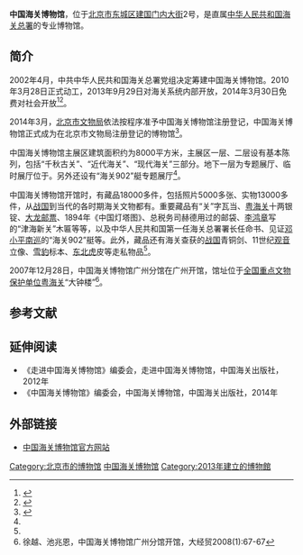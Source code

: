 {{Coord|39.9068755|116.4331284|type:landmark_region:CN-11_source:GoogleMaps|display=title}}
{{Infobox Museum
|name          = 中国海关博物馆
|image         = 中国海关博物馆1.jpg
|imagesize     = 250px
|caption       =
|map_type      =
|map_caption   = 
|latitude      =
|longitude     =
|established   = 
|dissolved     =
|location      = {{CHN}}[[北京市|北京市]][[东城区_(北京市)|东城区]][[建国门内大街|建国门内大街]]2号
|type          = 专业博物馆
|visitors      = 
|director      = 
|curator       = 
|publictransit = 
|website       = {{URL|http://www.customsmuseum.cn}}
}}
'''中国海关博物馆'''，位于[[北京市|北京市]][[东城区_(北京市)|东城区]][[建国门内大街|建国门内大街]]2号，是直属[[中华人民共和国海关总署|中华人民共和国海关总署]]的专业博物馆。

==简介==
2002年4月，中共中华人民共和国海关总署党组决定筹建中国海关博物馆。2010年3月28日正式动工，2013年9月29日对海关系统内部开放，2014年3月30日免费对社会开放<ref name=gb>{{Cite web |url=http://www.customsmuseum.cn/About.aspx?id=9 |title=关博简介，中国海关博物馆，2014-10-21 |accessdate=2015-04-26 |archive-date=2016-03-05 |archive-url=https://web.archive.org/web/20160305035917/http://www.customsmuseum.cn/About.aspx?id=9 |dead-url=no }}</ref><ref>{{cite news |author=杜海涛 |author2=徐晖 |title=中国海关博物馆免费向社会开放 |work=[[人民日报|人民日报]] |date=2014年3月31日 |page=第12版 |url=http://politics.people.com.cn/n/2014/0330/c70731-24775109.html |accessdate=2019年11月11日 |archive-date=2019年11月11日 |archive-url=https://web.archive.org/web/20191111054208/http://politics.people.com.cn/n/2014/0330/c70731-24775109.html |dead-url=no }}</ref>。

2014年3月，[[北京市文物局|北京市文物局]]依法按程序准予中国海关博物馆注册登记，中国海关博物馆正式成为在北京市文物局注册登记的博物馆<ref>{{Cite web |url=http://www.bjww.gov.cn/2014/12-19/1418953279578.html |title=北京市文物局2014年一季度文博事业大事记，北京文博，2014-12-09 |accessdate=2015-04-26 |archive-date=2016-08-01 |archive-url=https://web.archive.org/web/20160801033939/http://bjww.gov.cn/2014/12-19/1418953279578.html |dead-url=no }}</ref>。

中国海关博物馆主展区建筑面积约为8000平方米，主展区一层、二层设有基本陈列，包括“千秋古关”、“近代海关”、“现代海关”三部分。地下一层为专题展厅、临时展厅位于。另外还设有“海关902”艇专题展厅<ref name=gb/>。

中国海关博物馆开馆时，有藏品18000多件，包括照片5000多张、实物13000多件，从[[战国|战国]]到当代的各时期海关文物都有。重要藏品有“关”字瓦当、[[粤海关|粤海关]]十两银锭、[[大龙邮票|大龙邮票]]、1894年《中国灯塔图》、总税务司赫德用过的邮袋、[[李鸿章|李鸿章]]写的“津海新关”木匾等等，以及中华人民共和国第一任海关总署署长任命书、见证[[邓小平南巡|邓小平南巡]]的“海关902”艇等。此外，藏品还有海关查获的[[战国|战国]]青铜剑、11世纪[[观音|观音]]立像、[[雪豹|雪豹]]标本、[[东北虎|东北虎]]皮等走私物品<ref name=gb/>。

2007年12月28日，中国海关博物馆广州分馆在广州开馆，馆址位于[[全国重点文物保护单位|全国重点文物保护单位]][[粤海关|粤海关]]“大钟楼”<ref>徐越、池兆恩，中国海关博物馆广州分馆开馆，大经贸2008(1):67-67</ref>。

==参考文献==
{{commonscat|China Customs Museum}}
{{reflist}}

==延伸阅读==
*《走进中国海关博物馆》编委会，走进中国海关博物馆，中国海关出版社，2012年
*《中国海关博物馆》编委会，中国海关博物馆，中国海关出版社，2014年

==外部链接==
*[http://www.customsmuseum.cn/ 中国海关博物馆官方网站]{{Wayback|url=http://www.customsmuseum.cn/ |date=20150305050913 }}
{{Authority control}}
{{北京市全国爱国主义教育示范基地}}

[[Category:北京市的博物馆|Category:北京市的博物馆]]
[[Category:中国海关博物馆|]]
[[Category:2013年建立的博物館|Category:2013年建立的博物館]]